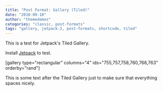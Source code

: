 ```yaml
---
title: "Post Format: Gallery (Tiled)"
date: "2010-09-10"
author: "themedemos"
categories: "classic, post-formats"
tags: "gallery, jetpack-2, post-formats, shortcode, tiled"
---
```


This is a test for Jetpack's Tiled Gallery.

Install [Jetpack](https://wordpress.org/plugins/jetpack/ "Jetpack for WordPress") to test.

\[gallery type="rectangular" columns="4" ids="755,757,758,760,766,763" orderby="rand"\]

This is some text after the Tiled Gallery just to make sure that everything spaces nicely.
